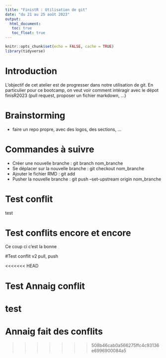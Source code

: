 ```yaml
---
title: "FinistR : Utilisation de git"
date: "du 21 au 25 août 2023"
output: 
  html_document:
   toc: true
   toc_float: true
---
```


```r
knitr::opts_chunk$set(echo = FALSE, cache = TRUE)
library(tidyverse)
```

# Introduction

L'objectif de cet atelier est de progresser dans notre utilisation de git. En particulier pour ce bootcamp, on veut voir comment intéragir avec le dépot finisR2023 (pull request, proposer un fichier markdown, ...) 


# Brainstorming

- faire un repo propre, avec des logos, des sections, ...


# Commandes à suivre

- Créer une nouvelle branche : git branch nom_branche
- Se déplacer sur la nouvelle branche : git checkout nom_branche
- Ajouter le fichier RMD : git add
- Pusher la nouvelle branche : git push --set-upstream origin nom_branche



# Test conflit

test


# Test conflits encore et encore

Ce coup ci c'est la bonne

#Test conflit v2 
pull, push 

<<<<<<< HEAD



# Test Annaig conflit 
test 
=======
# Annaig fait des conflits 
>>>>>>> 508b46cab0a566275ffc4c93136e6996900084a5
